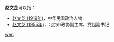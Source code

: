 '''赵文芝'''可以指：
* [[赵文芝_(1919年)|赵文芝 (1919年)]]，中华民国政治人物<!--国民党中央委员会妇女工作指导会议委员，……-->
* [[赵文芝_(1955年)|赵文芝 (1955年)]]，北京市政协副主席、党组副书记

{{disambig}}

[[Category:三字赵姓人名消歧义|wen]]